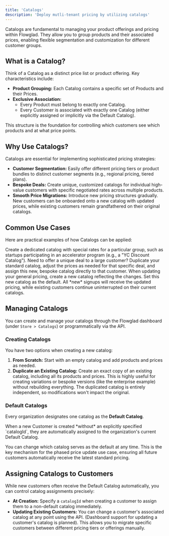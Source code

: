 ```yaml
---
title: 'Catalogs'
description: 'Deploy mutli-tenant pricing by utilizing catalogs'
---
```


Catalogs are fundamental to managing your product offerings and pricing within Flowglad. They allow you to group products and their associated prices, enabling flexible segmentation and customization for different customer groups.

## What is a Catalog?

Think of a Catalog as a distinct price list or product offering. Key characteristics include:

*   **Product Grouping:** Each Catalog contains a specific set of Products and their Prices.
*   **Exclusive Association:**
    *   Every Product must belong to exactly one Catalog.
    *   Every Customer is associated with exactly one Catalog (either explicitly assigned or implicitly via the Default Catalog).

This structure is the foundation for controlling which customers see which products and at what price points.

## Why Use Catalogs?

Catalogs are essential for implementing sophisticated pricing strategies:

*   **Customer Segmentation:** Easily offer different pricing tiers or product bundles to distinct customer segments (e.g., regional pricing, tiered plans).
*   **Bespoke Deals:** Create unique, customized catalogs for individual high-value customers with specific negotiated rates across multiple products.
*   **Smooth Price Migrations:** Introduce new pricing structures gradually. New customers can be onboarded onto a new catalog with updated prices, while existing customers remain grandfathered on their original catalogs.

## Common Use Cases

Here are practical examples of how Catalogs can be applied:

<CardGroup cols={2}>
  <Card title="Cohort-Specific Offers">
    Create a dedicated catalog with special rates for a particular group, such as startups participating in an accelerator program (e.g., a "YC Discount Catalog").
  </Card>
  <Card title="Custom Enterprise Pricing">
    Need to offer a unique deal to a large customer? Duplicate your standard catalog, adjust the prices as needed for that specific deal, and assign this new, bespoke catalog directly to that customer.
  </Card>
  <Card title="Phased Price Updates">
    When updating your general pricing, create a new catalog reflecting the changes. Set this new catalog as the default. All *new* signups will receive the updated pricing, while existing customers continue uninterrupted on their current catalogs.
  </Card>
</CardGroup>

## Managing Catalogs

You can create and manage your catalogs through the Flowglad dashboard (under `Store > Catalogs`) or programmatically via the API.

### Creating Catalogs

You have two options when creating a new catalog:

1.  **From Scratch:** Start with an empty catalog and add products and prices as needed.
2.  **Duplicate an Existing Catalog:** Create an exact copy of an existing catalog, including all its products and prices. This is highly useful for creating variations or bespoke versions (like the enterprise example) without rebuilding everything. The duplicated catalog is entirely independent, so modifications won't impact the original.

### Default Catalogs

Every organization designates one catalog as the **Default Catalog**.

<Note>
  When a new Customer is created *without* an explicitly specified `catalogId`, they are automatically assigned to the organization's current Default Catalog.
</Note>

You can change which catalog serves as the default at any time. This is the key mechanism for the phased price update use case, ensuring all future customers automatically receive the latest standard pricing.

## Assigning Catalogs to Customers

While new customers often receive the Default Catalog automatically, you can control catalog assignments precisely:

*   **At Creation:** Specify a `catalogId` when creating a customer to assign them to a non-default catalog immediately.
*   **Updating Existing Customers:** You can change a customer's associated catalog at any point using the API. (Dashboard support for updating a customer's catalog is planned). This allows you to migrate specific customers between different pricing tiers or offerings manually.

